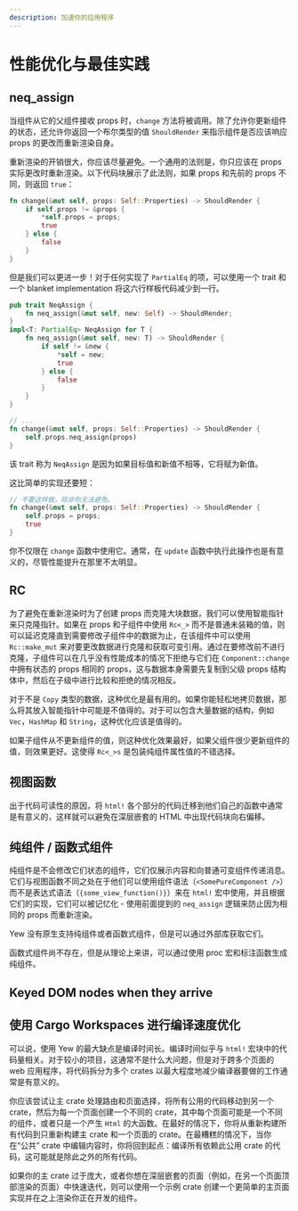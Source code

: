 ```yaml
---
description: 加速你的应用程序
---
```


# 性能优化与最佳实践

## neq_assign

当组件从它的父组件接收 props 时，`change` 方法将被调用。除了允许你更新组件的状态，还允许你返回一个布尔类型的值 `ShouldRender` 来指示组件是否应该响应 props 的更改而重新渲染自身。

重新渲染的开销很大，你应该尽量避免。一个通用的法则是，你只应该在 props 实际更改时重新渲染。以下代码块展示了此法则，如果 props 和先前的 props 不同，则返回 `true`：

```rust
fn change(&mut self, props: Self::Properties) -> ShouldRender {
    if self.props != &props {
        *self.props = props;
        true
    } else {
        false
    }
}
```

但是我们可以更进一步！对于任何实现了 `PartialEq` 的项，可以使用一个 trait 和一个 blanket implementation 将这六行样板代码减少到一行。

```rust title="neq\_assign.rs"
pub trait NeqAssign {
    fn neq_assign(&mut self, new: Self) -> ShouldRender;
}
impl<T: PartialEq> NeqAssign for T {
    fn neq_assign(&mut self, new: T) -> ShouldRender {
        if self != &new {
            *self = new;
            true
        } else {
            false
        }
    }
}

// ...
fn change(&mut self, props: Self::Properties) -> ShouldRender {
    self.props.neq_assign(props)
}
```


该 trait 称为 `NeqAssign` 是因为如果目标值和新值不相等，它将赋为新值。

这比简单的实现还要短：

```rust
// 不要这样做，除非你无法避免。
fn change(&mut self, props: Self::Properties) -> ShouldRender {
    self.props = props;
    true
}
```

你不仅限在 `change` 函数中使用它。通常，在 `update` 函数中执行此操作也是有意义的，尽管性能提升在那里不太明显。

## RC

为了避免在重新渲染时为了创建 props 而克隆大块数据，我们可以使用智能指针来只克隆指针。如果在 props 和子组件中使用 `Rc<_>` 而不是普通未装箱的值，则可以延迟克隆直到需要修改子组件中的数据为止，在该组件中可以使用 `Rc::make_mut` 来对要更改数据进行克隆和获取可变引用。通过在要修改前不进行克隆，子组件可以在几乎没有性能成本的情况下拒绝与它们在 `Component::change` 中拥有状态的 props 相同的 props，这与数据本身需要先复制到父级 props 结构体中，然后在子级中进行比较和拒绝的情况相反。

对于不是 `Copy` 类型的数据，这种优化是最有用的。如果你能轻松地拷贝数据，那么将其放入智能指针中可能是不值得的。对于可以包含大量数据的结构，例如 `Vec`，`HashMap` 和 `String`，这种优化应该是值得的。

如果子组件从不更新组件的值，则这种优化效果最好，如果父组件很少更新组件的值，则效果更好。这使得 `Rc<_>s` 是包装纯组件属性值的不错选择。

## 视图函数

出于代码可读性的原因，将 `html!` 各个部分的代码迁移到他们自己的函数中通常是有意义的，这样就可以避免在深层嵌套的 HTML 中出现代码块向右偏移。

## 纯组件 / 函数式组件

纯组件是不会修改它们状态的组件，它们仅展示内容和向普通可变组件传递消息。它们与视图函数不同之处在于他们可以使用组件语法（`<SomePureComponent />`）而不是表达式语法（`{some_view_function()}`）来在 `html!` 宏中使用，并且根据它们的实现，它们可以被记忆化 - 使用前面提到的 `neq_assign` 逻辑来防止因为相同的 props 而重新渲染。

Yew 没有原生支持纯组件或者函数式组件，但是可以通过外部库获取它们。

函数式组件尚不存在，但是从理论上来讲，可以通过使用 proc 宏和标注函数生成纯组件。

## Keyed DOM nodes when they arrive

## 使用 Cargo Workspaces 进行编译速度优化

可以说，使用 Yew 的最大缺点是编译时间长。编译时间似乎与 `html!` 宏块中的代码量相关。对于较小的项目，这通常不是什么大问题，但是对于跨多个页面的 web 应用程序，将代码拆分为多个 crates 以最大程度地减少编译器要做的工作通常是有意义的。

你应该尝试让主 crate 处理路由和页面选择，将所有公用的代码移动到另一个 crate，然后为每一个页面创建一个不同的 crate，其中每个页面可能是一个不同的组件，或者只是一个产生 `Html` 的大函数。在最好的情况下，你将从重新构建所有代码到只重新构建主 crate 和一个页面的 crate。在最糟糕的情况下，当你在“公共” crate 中编辑内容时，你将回到起点：编译所有依赖此公用 crate 的代码，这可能就是除此之外的所有代码。

如果你的主 crate 过于庞大，或者你想在深层嵌套的页面（例如，在另一个页面顶部渲染的页面）中快速迭代，则可以使用一个示例 crate 创建一个更简单的主页面实现并在之上渲染你正在开发的组件。
